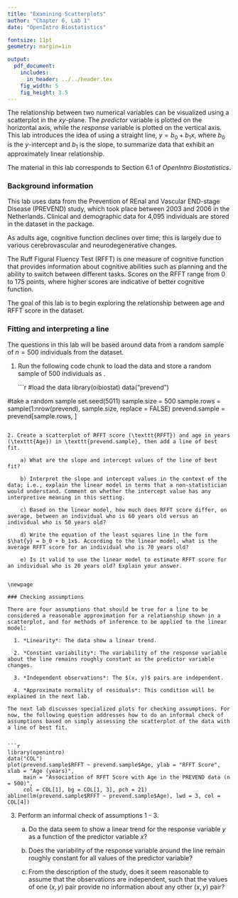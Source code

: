 ```yaml
---
title: "Examining Scatterplots"
author: "Chapter 6, Lab 1"
date: "OpenIntro Biostatistics"

fontsize: 11pt
geometry: margin=1in

output:
  pdf_document:
    includes:
      in_header: ../../header.tex
    fig_width: 5
    fig_height: 3.5
---
```


\begin{small}
	
	\textbf{Topics}
	\begin{itemize}
	  \item Fitting and interpreting a line
	  \item Checking assumptions
	\end{itemize}
	
\end{small}

The relationship between two numerical variables can be visualized using a scatterplot in the $xy$-plane. The *predictor* variable is plotted on the horizontal axis, while the *response* variable is plotted on the vertical axis. This lab introduces the idea of using a straight line, $y = b_0 + b_1x$, where $b_0$ is the $y$-intercept and $b_1$ is the slope, to summarize data that exhibit an approximately linear relationship.


The material in this lab corresponds to Section 6.1 of *OpenIntro Biostatistics*.

\vspace{0.5cm}

### Background information

This lab uses data from the Prevention of REnal and Vascular END-stage Disease (PREVEND) study, which took place between 2003 and 2006 in the Netherlands. Clinical and demographic data for 4,095 individuals are stored in the \texttt{prevend} dataset in the \texttt{oibiostat} package.

As adults age, cognitive function declines over time; this is largely due to various cerebrovascular and neurodegenerative changes. 

The Ruff Figural Fluency Test (RFFT) is one measure of cognitive function that provides information about cognitive abilities such as planning and the ability to switch between different tasks. Scores on the RFFT range from 0 to 175 points, where higher scores are indicative of better cognitive function.

The goal of this lab is to begin exploring the relationship between age and RFFT score in the \texttt{prevend} dataset.

\newpage

### Fitting and interpreting a line

The questions in this lab will be based around data from a random sample of $n = 500$ individuals from the \texttt{prevend} dataset.

1. Run the following code chunk to load the \texttt{prevend} data and store a random sample of 500 individuals as \texttt{prevend.sample}.

    ```r
#load the data
library(oibiostat)
data("prevend")

#take a random sample
set.seed(5011)
sample.size = 500
sample.rows = sample(1:nrow(prevend), sample.size, replace = FALSE)
prevend.sample = prevend[sample.rows, ]
```

2. Create a scatterplot of RFFT score (\texttt{RFFT}) and age in years (\texttt{Age}) in \texttt{prevend.sample}, then add a line of best fit.

    a) What are the slope and intercept values of the line of best fit?
    
    b) Interpret the slope and intercept values in the context of the data; i.e., explain the linear model in terms that a non-statistician would understand. Comment on whether the intercept value has any interpretive meaning in this setting.
    
    c) Based on the linear model, how much does RFFT score differ, on average, between an individual who is 60 years old versus an individual who is 50 years old?
    
    d) Write the equation of the least squares line in the form $\hat{y} = b_0 + b_1x$. According to the linear model, what is the average RFFT score for an individual who is 70 years old?
    
    e) Is it valid to use the linear model to estimate RFFT score for an individual who is 20 years old? Explain your answer.


\newpage

### Checking assumptions

There are four assumptions that should be true for a line to be considered a reasonable approximation for a relationship shown in a scatterplot, and for methods of inference to be applied to the linear model: 

  1. *Linearity*: The data show a linear trend.
    
  2. *Constant variability*: The variability of the response variable about the line remains roughly constant as the predictor variable changes.
    
  3. *Independent observations*: The $(x, y)$ pairs are independent.
    
  4. *Approximate normality of residuals*: This condition will be explained in the next lab.
    
The next lab discusses specialized plots for checking assumptions. For now, the following question addresses how to do an informal check of assumptions based on simply assessing the scatterplot of the data with a line of best fit.


```r
library(openintro)
data("COL")
plot(prevend.sample$RFFT ~ prevend.sample$Age, ylab = "RFFT Score", xlab = "Age (years)",
     main = "Association of RFFT Score with Age in the PREVEND data (n = 500)", 
     col = COL[1], bg = COL[1, 3], pch = 21)
abline(lm(prevend.sample$RFFT ~ prevend.sample$Age), lwd = 3, col = COL[4])
```

3. Perform an informal check of assumptions 1 - 3.

    a) Do the data seem to show a linear trend for the response variable $y$ as a function of the predictor variable $x$?
  
    b) Does the variability of the response variable around the line remain roughly constant for all values of the predictor variable?
  
    c) From the description of the study, does it seem reasonable to assume that the observations are independent, such that the values of one $(x, y)$ pair provide no information about any other $(x, y)$ pair?